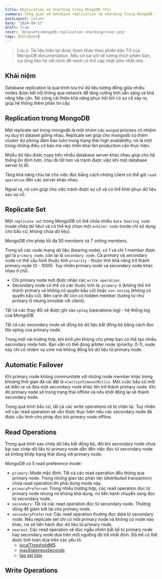 ```yaml
---
title: Replication và Sharding trong MongoDB (P1)
summary: Tổng quan về database replication và sharding trong MongoDB - Phần 1 Replication
postLayout: column
date: '2024-09-17'
draft: true
cover: '@/assets/mongodb-replication-sharding/cover.png'
tags: [database]
---
```


>Lưu ý: Tài liệu hiện tại được tham khảo theo phiên bản 7.0 của MongoDB documentation. Nếu có sai sót về
tương thích phiên bản, vui lòng liên hệ với mình để mình có thể cập nhật sớm nhất nhé.

## Khái niệm
Database replication là quá trình lưu trữ dữ liệu tương đồng giữa nhiều nodes được kết nối 
thông qua network để tăng cường tính sẵn sàng và khả năng tiếp cận. 
Nó cũng cải thiện khả năng phục hồi khi có sự cố xảy ra, giúp hệ thống thêm phần tin cậy.

## Replication trong MongoDB
Một replicate set trong mongodb là một nhóm các `mongod` process có nhiệm vụ duy trì 
dataset giống nhau. Replicate set giúp cho mongodb có thêm cluster dự phòng đảm bảo 
luôn trong trạng thái high availability, nó là một trong những điều cơ bản mà việc triển khai 
lên production cần thực hiện.

Nhiều dữ liệu được copy trên nhiều database server khác nhau giúp cho hệ thống ổn định hơn,
chịu lỗi tốt hơn và tránh được việc khi một database server bị lỗi.

Tăng khả năng chịu tải cho việc đọc bằng cách những client có thể gửi `read operation` đến các server khác nhau.

Ngoài ra, nó còn giúp cho việc tránh được sự cố và có thể khôi phục dữ liệu sau sự cố.

## Replicate Set
Một `replicate set` trong MongoDB có thể chứa nhiều `data bearing node` (node chứa dữ liệu) và 
có thể tuỳ chọn một `arbiter node` (node chỉ sử dụng cho bầu cử, không chứa dữ liệu).

MongoDB cho phép tối đa 50 members và 7 voting members.

Trong số các node mang dữ liệu (bearing node), có 1 và chỉ 1 member được gọi là `primary node`, 
còn lại là `secondary node`. Cả primary và secondary node có thể cấu hình thuộc tính 
`priority` - thuộc tính khả năng trở thành primary node (0 - 1000). Tuy nhiên primary node và secondary node
khác nhau ở chỗ:
- Chỉ primary node mới được nhận các `write operation`.
- Secondary node có thể có các thuộc tính là: `primary-0` (không thể trở thành primary và không có quyền bầu cử) 
hoặc `non-voting` (không có quyền bầu cử). Bên cạnh đó còn có hidden member 
(tương tự như primary-0 nhưng invisible với client).

Tất cả các thay đổi sẽ được ghi vào `oplog` (operations log) - hệ thống log của MongoDB.

Tất cả các secondary node sẽ đồng bộ dữ liệu bất đồng bộ bằng cách đọc file oplog của primary node.

Trong một vài trường hợp, khi kinh phí không cho phép bạn có thể tạo nhiều secondary node hơn. 
Bạn vẫn có thể dùng arbiter node (priority: 0-1), node này chỉ có nhiệm vụ vote mà không đồng bộ dữ liệu 
từ primary node.

## Automatic Failover
Khi primary node không communitate với những node member khác trong khoảng thời gian đã cài đặt là 
`electionTimeoutMillis`. Một cuộc bầu cử mới sẽ diễn ra và đưa một secondary node khác lên trở thành primary node. 
Khi đó primary node sẽ trong trạng thái offline và nếu khởi động lại sẽ thành secondary node.

Trong quá trình bầu cử, tất cả các write operations sẽ bị chặn lại. Tuy nhiên với các read operation sẽ vẫn 
được thực hiện nếu các secondary node đã được cấu hình cho phép đọc khi primary node offline.

## Read Operations

Trong quá trình sao chép dữ liệu bất đồng bộ, đôi khi secondary node chưa kịp sao chép dữ liệu từ primary node
dẫn đến việc đọc từ secondary node sẽ không khớp trạng thái đúng với primary node.

MongoDB có 5 read preference mode:
- `primary`: Mode mặc định. Tất cả các read operation đều thông qua primary node. 
Trong những giao tác phân tán (distributed transaction) chứa read operation thì phải dùng mode này.
- `primaryPreferred`: Trong nhiều trường hợp, các read operation đọc từ primary node nhưng nó không khả dụng,
nó tiến hành chuyển sang đọc từ secondary node.
- `secondary`: Tất cả các read operation đọc từ secondary node. Thường dùng để giảm bớt tải cho primary node.
- `secondaryPreferred`: Các read operation thường đọc data từ secondary node. Nếu replicate set chỉ có mỗi primary node và 
không có node nào khác, nó sẽ tiến hành đọc dữ liệu từ primary node.
- `nearest`: Các read operation sẽ đọc ngẫu nhiên bất kể từ primary node hay secondary node dựa trên một ngưỡng độ trễ nhất định.
Độ trễ có thể được tính toán dựa trên các yếu tố:
    - [localThresholdMS](https://www.mongodb.com/docs/manual/reference/connection-string/#mongodb-urioption-urioption.localThresholdMS)
    - [maxStalenessSeconds](https://www.mongodb.com/docs/manual/core/read-preference-staleness/#std-label-replica-set-read-preference-max-staleness)
    - [tag set lists](https://www.mongodb.com/docs/manual/tutorial/configure-replica-set-tag-sets/) 

## Write Operations